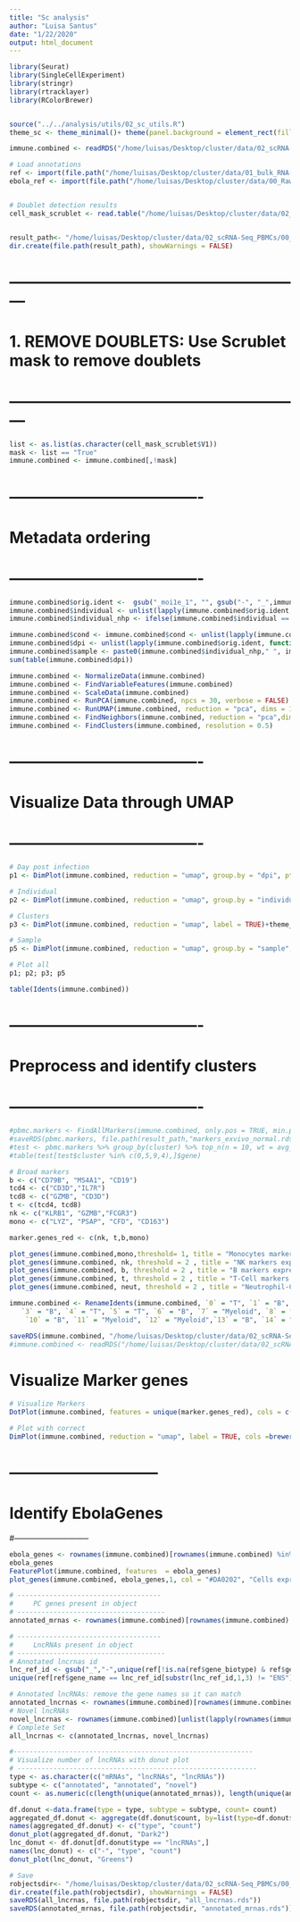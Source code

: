 ```yaml
---
title: "Sc analysis"
author: "Luisa Santus"
date: "1/22/2020"
output: html_document
---
```


```r
library(Seurat)
library(SingleCellExperiment)
library(stringr)
library(rtracklayer)
library(RColorBrewer)


source("../../analysis/utils/02_sc_utils.R")
theme_sc <- theme_minimal()+ theme(panel.background = element_rect(fill = "white", colour = "grey50"), panel.grid.major = element_blank(), panel.grid.minor = element_blank())+theme(legend.text = element_text(size=18))

immune.combined <- readRDS("/home/luisas/Desktop/cluster/data/02_scRNA-Seq_PBMCs/00_scRNA-Seq_exVivo_rhemac10/05_RObjects/01_QC/immune.combined_qc.rds")

# Load annotations
ref <- import(file.path("/home/luisas/Desktop/cluster/data/01_bulk_RNA-Seq_lncRNAs_annotation/03_novel_lncRNAs_list/rheMac10_EBOV_and_novel_genenames.gtf"))
ebola_ref <- import(file.path("/home/luisas/Desktop/cluster/data/00_RawData/pardis_shared_data/sabeti-txnomics/shared-resources/HISAT2/EBOV-Kikwit/KU182905.1.gtf"))


# Doublet detection results 
cell_mask_scrublet <- read.table("/home/luisas/Desktop/cluster/data/02_scRNA-Seq_PBMCs/00_scRNA-Seq_exVivo_rhemac10/05_RObjects/02_DoubletDetection/immune.combined_scrublet_mask.txt")


result_path<- "/home/luisas/Desktop/cluster/data/02_scRNA-Seq_PBMCs/00_scRNA-Seq_exVivo_rhemac10/05_RObjects/03_prep"
dir.create(file.path(result_path), showWarnings = FALSE)

```

# ---------------------------------------------------------
#    1. REMOVE DOUBLETS: Use Scrublet mask to remove doublets 
# ---------------------------------------------------------

```r
list <- as.list(as.character(cell_mask_scrublet$V1))
mask <- list == "True"
immune.combined <- immune.combined[,!mask]
```



# -------------------------------------
#     Metadata ordering 
# -------------------------------------

```r
immune.combined$orig.ident <-  gsub("_moi1e_1", "", gsub("-", "_",immune.combined$orig.ident))
immune.combined$individual <- unlist(lapply(immune.combined$orig.ident, function(x) paste(unlist(str_split(x, "_")[[1]][1]))))
immune.combined$individual_nhp <- ifelse(immune.combined$individual == "EV0003", "NHP1", "NHP2")

immune.combined$cond <- immune.combined$cond <- unlist(lapply(immune.combined$orig.ident, function(x) unlist(str_split(x, "_")[[1]][2])))
immune.combined$dpi <- unlist(lapply(immune.combined$orig.ident, function(x) unlist(str_split(x, "_")[[1]][3])))
immune.combined$sample <- paste0(immune.combined$individual_nhp," ", immune.combined$dpi)
sum(table(immune.combined$dpi))
```

```r
immune.combined <- NormalizeData(immune.combined)
immune.combined <- FindVariableFeatures(immune.combined)
immune.combined <- ScaleData(immune.combined)
immune.combined <- RunPCA(immune.combined, npcs = 30, verbose = FALSE)
immune.combined <- RunUMAP(immune.combined, reduction = "pca", dims = 1:20)
immune.combined <- FindNeighbors(immune.combined, reduction = "pca",dims = 1:20 )
immune.combined <- FindClusters(immune.combined, resolution = 0.5)
```

# -------------------------------------
#    Visualize Data through UMAP
# -------------------------------------

```r

# Day post infection 
p1 <- DimPlot(immune.combined, reduction = "umap", group.by = "dpi", pt.size = 0.1, cols = brewer.pal(10, "Paired"))+theme_sc

# Individual 
p2 <- DimPlot(immune.combined, reduction = "umap", group.by = "individual")+theme_sc

# Clusters 
p3 <- DimPlot(immune.combined, reduction = "umap", label = TRUE)+theme_sc

# Sample
p5 <- DimPlot(immune.combined, reduction = "umap", group.by = "sample", pt.size = 0.00001)+theme_sc

# Plot all
p1; p2; p3; p5

table(Idents(immune.combined))

```

# -------------------------------------
#     Preprocess and identify clusters
# -------------------------------------

```r

#pbmc.markers <- FindAllMarkers(immune.combined, only.pos = TRUE, min.pct = 0.25, logfc.threshold = 0.25)
#saveRDS(pbmc.markers, file.path(result_path,"markers_exvivo_normal.rds"))
#test <- pbmc.markers %>% group_by(cluster) %>% top_n(n = 10, wt = avg_logFC)
#table(test[test$cluster %in% c(0,5,9,4),]$gene)

# Broad markers
b <- c("CD79B", "MS4A1", "CD19")
tcd4 <- c("CD3D","IL7R")
tcd8 <- c("GZMB", "CD3D")
t <- c(tcd4, tcd8)
nk <- c("KLRB1", "GZMB","FCGR3")
mono <- c("LYZ", "PSAP", "CFD", "CD163") 

marker.genes_red <- c(nk, t,b,mono)

plot_genes(immune.combined,mono,threshold= 1, title = "Monocytes marker expression", col = "purple")
plot_genes(immune.combined, nk, threshold = 2 , title = "NK markers expression", col = "purple")
plot_genes(immune.combined, b, threshold = 2 , title = "B markers expression", col = "purple")
plot_genes(immune.combined, t, threshold = 2 , title = "T-Cell markers expression", col = "purple")
plot_genes(immune.combined, neut, threshold = 2 , title = "Neutrophil-Cell markers expression", col = "purple")

immune.combined <- RenameIdents(immune.combined, `0` = "T", `1` = "B", `2` = "NK", 
   `3` = "B", `4` = "T", `5` = "T", `6` = "B", `7` = "Myeloid", `8` = "B", `9` = "T",
    `10` = "B", `11` = "Myeloid", `12` = "Myeloid",`13` = "B", `14` = "Myeloid", `15` = "Myeloid" )

saveRDS(immune.combined, "/home/luisas/Desktop/cluster/data/02_scRNA-Seq_PBMCs/00_scRNA-Seq_exVivo_rhemac10/05_RObjects/03_prep/03_immune.combined.ready.rds")
#immune.combined <- readRDS("/home/luisas/Desktop/cluster/data/02_scRNA-Seq_PBMCs/00_scRNA-Seq_exVivo_rhemac10/05_RObjects/03_prep/03_immune.combined.ready.rds")
```


# Visualize Marker genes

```r
# Visualize Markers
DotPlot(immune.combined, features = unique(marker.genes_red), cols = c("blue", "red", "purple"), dot.scale = 8) + RotatedAxis()+theme(axis.text = element_text(size = 20), axis.title = element_blank())

# Plot with correct
DimPlot(immune.combined, reduction = "umap", label = TRUE, cols =brewer.pal(4, "Set2"), label.size = 6)+theme_minimal()+ theme(panel.background = element_rect(fill = "white", colour = "grey50"), panel.grid.major = element_blank(), panel.grid.minor = element_blank())+theme(legend.text = element_text(size=18))
```

# -----------------------------
#     Identify EbolaGenes
#-----------------------------

```r
ebola_genes <- rownames(immune.combined)[rownames(immune.combined) %in% paste(ebola_ref$gene_id, "unknown", sep ="-")]
ebola_genes
FeaturePlot(immune.combined, features  = ebola_genes)
plot_genes(immune.combined, ebola_genes,1, col = "#DA0202", "Cells expressing Ebola RNA")


```


```r
# ------------------------------------
#     PC genes present in object 
# -------------------------------------
annotated_mrnas <- rownames(immune.combined)[rownames(immune.combined) %in% unique(ref$gene_name[ref$gene_biotype == "protein_coding"])]

# ------------------------------------
#     LncRNAs present in object 
# -------------------------------------
# Annotated lncrnas id 
lnc_ref_id <- gsub("_","-",unique(ref[!is.na(ref$gene_biotype) & ref$gene_biotype == "lncRNA",]$gene_name))
unique(ref[ref$gene_name == lnc_ref_id[substr(lnc_ref_id,1,3) != "ENS"],]$gene_biotype)

# Annotated lncRNAs: remove the gene names so it can match 
annotated_lncrnas <- rownames(immune.combined)[rownames(immune.combined) %in% lnc_ref_id]
# Novel lncRNAs
novel_lncrnas <- rownames(immune.combined)[unlist(lapply(rownames(immune.combined), function(x) startsWith(x, "MSTRG")))]
# Complete Set 
all_lncrnas <- c(annotated_lncrnas, novel_lncrnas)

#------------------------------------------------------------
# Visualize number of lncRNAs with donut plot
# ------------------------------------------------------------
type <- as.character(c("mRNAs", "lncRNAs", "lncRNAs"))
subtype <- c("annotated", "annotated", "novel")
count <- as.numeric(c(length(unique(annotated_mrnas)), length(unique(annotated_lncrnas)), length(unique(novel_lncrnas))))

df.donut <-data.frame(type = type, subtype = subtype, count= count)
aggregated_df.donut <- aggregate(df.donut$count, by=list(type=df.donut$type), FUN=sum)
names(aggregated_df.donut) <- c("type", "count")
donut_plot(aggregated_df.donut, "Dark2")
lnc_donut <- df.donut[df.donut$type == "lncRNAs",]
names(lnc_donut) <- c("-", "type", "count")
donut_plot(lnc_donut, "Greens")

# Save
robjectsdir<- "/home/luisas/Desktop/cluster/data/02_scRNA-Seq_PBMCs/00_scRNA-Seq_exVivo_rhemac10/05_RObjects/05_stats"
dir.create(file.path(robjectsdir), showWarnings = FALSE)
saveRDS(all_lncrnas, file.path(robjectsdir, "all_lncrnas.rds"))
saveRDS(annotated_mrnas, file.path(robjectsdir, "annotated_mrnas.rds"))
```
